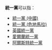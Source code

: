 '''統一黨'''可以指：

* [[統一黨_(中國)|統一黨 (中國)]]
* [[統一黨_(危地馬拉)|統一黨 (危地馬拉)]]
* [[英國統一黨|英國統一黨]]
* [[愛爾蘭統一黨|愛爾蘭統一黨]]
* [[阿爾斯特統一黨|阿爾斯特統一黨]]

{{Set index article}}